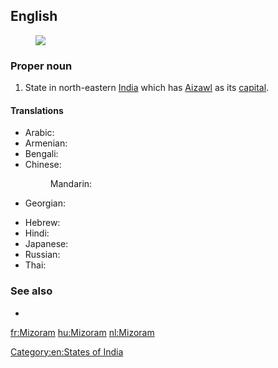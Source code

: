 ==English==
{{wikipedia}}
[[Image:Mizoram in India (disputed hatched).svg|thumb|]]
===Proper noun===
{{en-proper noun}}

# State in north-eastern [[India]] which has [[Aizawl]] as its [[capital]].

====Translations====
{{trans-top|state}}
* Arabic: {{t|ar|ميزورام|m|tr=mizuraam}}
* Armenian: {{t-|hy|Միզորամ|tr=Mizoram}}
* Bengali: {{t|bn|মিজোরাম|sc=Beng}}
* Chinese:
*: Mandarin: {{t|cmn|米佐拉姆邦|tr=Mǐzuǒlāmǔ-bāng|sc=Hani}}
* Georgian: {{t|ka|მიზორამი|sc=Geor|xs=Georgian}}
{{trans-mid}}
* Hebrew: {{t|he|מיזוראם}}
* Hindi: {{t|hi|मिज़ोरम|tr=mizoram|xs=Hindi}}
* Japanese: {{t|ja|ミゾラム|tr=Mizoramu}}
* Russian: {{t|ru|Мизорам|m|tr=Mizorám}}
* Thai: {{t|th|รัฐมิโซรัม|tr=rát mí-soh-ram}}
{{trans-bottom}}

===See also===
* {{list|en|states of India}}

[[Category:en:States of India]]

[[fr:Mizoram]]
[[hu:Mizoram]]
[[nl:Mizoram]]